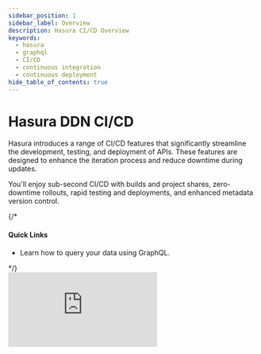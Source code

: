```yaml
---
sidebar_position: 1
sidebar_label: Overview
description: Hasura CI/CD Overview
keywords:
  - hasura
  - graphql
  - CI/CD
  - continuous integration
  - continuous deployment
hide_table_of_contents: true
---
```



# Hasura DDN CI/CD

<div className="overview-header">
  <div className="overview-text">
    <p>
      Hasura introduces a range of CI/CD features that significantly streamline the development, testing, and deployment
      of APIs. These features are designed to enhance the iteration process and reduce downtime during updates.
    </p>
    <p>
      You'll enjoy sub-second CI/CD with builds and project shares, zero-downtime rollouts, rapid testing and
      deployments, and enhanced metadata version control.
    </p>
    {/* <h4>Quick Links</h4>
    <ul>
      <li>
        <VersionedLink to="/graphql-api/queries/">Learn how to query your data using GraphQL.</VersionedLink>
      </li>
    </ul> */}
  </div>
  <iframe
    src="https://www.youtube.com/embed/o-MJmypRPro"
    frameBorder="0"
    allow="accelerometer; autoplay; encrypted-media; gyroscope; picture-in-picture"
    allowFullScreen
  />
</div>

<Thumbnail src="/img/ERD/CI_CD.png" alt="CI CD with Hasura" width="100%" />

<div className="overview-gallery">
  <VersionedLink to="/ci-cd/projects/">
    <div className="card">
      <h3>Learn about projects</h3>
      <p>Projects are hosted on Hasura DDN, our data delivery network.</p>
    </div>
  </VersionedLink>
  <VersionedLink to="/ci-cd/builds/">
    <div className="card">
      <h3>See how builds work</h3>
      <p>Create builds to iteratively collaborate on your supergraph and test changes before applying them.</p>
    </div>
  </VersionedLink>
  <VersionedLink to="/ci-cd/secrets/">
    <div className="card">
      <h3>Use secrets to keep your details secure</h3>
      <p>Keep your version-controlled metadata free of sensitive information using secrets.</p>
    </div>
  </VersionedLink>
</div>
